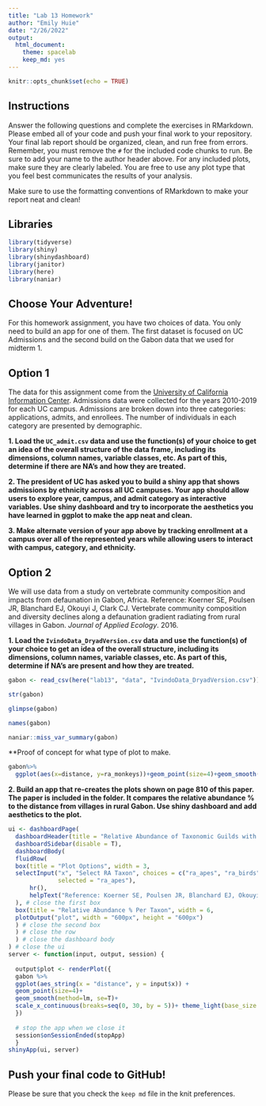```yaml
---
title: "Lab 13 Homework"
author: "Emily Huie"
date: "2/26/2022"
output:
  html_document: 
    theme: spacelab
    keep_md: yes
---
```


```r
knitr::opts_chunk$set(echo = TRUE)
```

## Instructions
Answer the following questions and complete the exercises in RMarkdown. Please embed all of your code and push your final work to your repository. Your final lab report should be organized, clean, and run free from errors. Remember, you must remove the `#` for the included code chunks to run. Be sure to add your name to the author header above. For any included plots, make sure they are clearly labeled. You are free to use any plot type that you feel best communicates the results of your analysis.  

Make sure to use the formatting conventions of RMarkdown to make your report neat and clean!  

## Libraries
```r
library(tidyverse)
library(shiny)
library(shinydashboard)
library(janitor)
library(here)
library(naniar)
```

## Choose Your Adventure!
For this homework assignment, you have two choices of data. You only need to build an app for one of them. The first dataset is focused on UC Admissions and the second build on the Gabon data that we used for midterm 1.  

## Option 1
The data for this assignment come from the [University of California Information Center](https://www.universityofcalifornia.edu/infocenter). Admissions data were collected for the years 2010-2019 for each UC campus. Admissions are broken down into three categories: applications, admits, and enrollees. The number of individuals in each category are presented by demographic.  

**1. Load the `UC_admit.csv` data and use the function(s) of your choice to get an idea of the overall structure of the data frame, including its dimensions, column names, variable classes, etc. As part of this, determine if there are NA's and how they are treated.**  



**2. The president of UC has asked you to build a shiny app that shows admissions by ethnicity across all UC campuses. Your app should allow users to explore year, campus, and admit category as interactive variables. Use shiny dashboard and try to incorporate the aesthetics you have learned in ggplot to make the app neat and clean.**


**3. Make alternate version of your app above by tracking enrollment at a campus over all of the represented years while allowing users to interact with campus, category, and ethnicity.**  


## Option 2
We will use data from a study on vertebrate community composition and impacts from defaunation in Gabon, Africa. Reference: Koerner SE, Poulsen JR, Blanchard EJ, Okouyi J, Clark CJ. Vertebrate community composition and diversity declines along a defaunation gradient radiating from rural villages in Gabon. _Journal of Applied Ecology_. 2016.   

**1. Load the `IvindoData_DryadVersion.csv` data and use the function(s) of your choice to get an idea of the overall structure, including its dimensions, column names, variable classes, etc. As part of this, determine if NA's are present and how they are treated.**  
```r
gabon <- read_csv(here("lab13", "data", "IvindoData_DryadVersion.csv"))%>%clean_names()

```

```r
str(gabon)
```
```r
glimpse(gabon)
```

```r
names(gabon)
```

```r
naniar::miss_var_summary(gabon)

```
**Proof of concept for what type of plot to make. 
```r
gabon%>%
  ggplot(aes(x=distance, y=ra_monkeys))+geom_point(size=4)+geom_smooth(method="lm")
```

**2. Build an app that re-creates the plots shown on page 810 of this paper. The paper is included in the folder. It compares the relative abundance % to the distance from villages in rural Gabon. Use shiny dashboard and add aesthetics to the plot.  **  

```r
ui <- dashboardPage(
  dashboardHeader(title = "Relative Abundance of Taxonomic Guilds with Distance from Nearest Village in the Invindo Landscape"),
  dashboardSidebar(disable = T),
  dashboardBody(
  fluidRow(
  box(title = "Plot Options", width = 3,
  selectInput("x", "Select RA Taxon", choices = c("ra_apes", "ra_birds", "ra_elephant", "ra_monkeys", "ra_rodent", "ra_ungulate"), 
              selected = "ra_apes"),
      hr(),
      helpText("Reference: Koerner SE, Poulsen JR, Blanchard EJ, Okouyi J, Clark CJ. Vertebrate community composition and diversity declines along a defaunation gradient radiating from rural villages in Gabon. Journal of Applied Ecology. 2016.")
  ), # close the first box
  box(title = "Relative Abundance % Per Taxon", width = 6,
  plotOutput("plot", width = "600px", height = "600px")
  ) # close the second box
  ) # close the row
  ) # close the dashboard body
) # close the ui
server <- function(input, output, session) { 
  
  output$plot <- renderPlot({
  gabon %>% 
  ggplot(aes_string(x = "distance", y = input$x)) +
  geom_point(size=4)+
  geom_smooth(method=lm, se=T)+
  scale_x_continuous(breaks=seq(0, 30, by = 5))+ theme_light(base_size = 18)
  })
  
  # stop the app when we close it
  session$onSessionEnded(stopApp)
  }
shinyApp(ui, server)
```


## Push your final code to GitHub!
Please be sure that you check the `keep md` file in the knit preferences. 